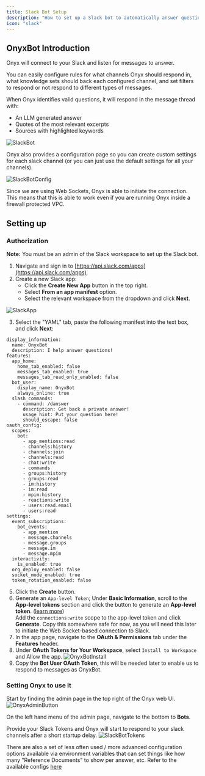 ```yaml
---
title: Slack Bot Setup
description: "How to set up a Slack bot to automatically answer questions"
icon: "slack"
---
```


## OnyxBot Introduction

Onyx will connect to your Slack and listen for messages to answer.

You can easily configure rules for what channels Onyx should respond in, what knowledge sets should back each
configured channel, and set filters to respond or not respond to different types of messages.

When Onyx identifies valid questions, it will respond in the message thread with:

- An LLM generated answer
- Quotes of the most relevant excerpts
- Sources with highlighted keywords

![SlackBot](/images/slack_bot/SlackBot.png)

Onyx also provides a configuration page so you can create custom settings for each slack channel
(or you can just use the default settings for all your channels).

![SlackBotConfig](/images/slack_bot/SlackBotConfig.png)

Since we are using Web Sockets, Onyx is able to initiate the connection. This means that this is able
to work even if you are running Onyx inside a firewall protected VPC.

## Setting up

### Authorization

**Note:** You must be an admin of the Slack workspace to set up the Slack bot.

1. Navigate and sign in to [https://api.slack.com/apps](https://api.slack.com/apps).
2. Create a new Slack app:
   - Click the **Create New App** button in the top right.
   - Select **From an app manifest** option.
   - Select the relevant workspace from the dropdown and click **Next**.

![SlackApp](/images/connectors/slack/SlackApp.png)

3. Select the "YAML" tab, paste the following manifest into the text box, and click **Next**:

```
display_information:
  name: OnyxBot
  description: I help answer questions!
features:
  app_home:
    home_tab_enabled: false
    messages_tab_enabled: true
    messages_tab_read_only_enabled: false
  bot_user:
    display_name: OnyxBot
    always_online: true
  slash_commands:
    - command: /danswer
      description: Get back a private answer!
      usage_hint: Put your question here!
      should_escape: false
oauth_config:
  scopes:
    bot:
      - app_mentions:read
      - channels:history
      - channels:join
      - channels:read
      - chat:write
      - commands
      - groups:history
      - groups:read
      - im:history
      - im:read
      - mpim:history
      - reactions:write
      - users:read.email
      - users:read
settings:
  event_subscriptions:
    bot_events:
      - app_mention
      - message.channels
      - message.groups
      - message.im
      - message.mpim
  interactivity:
    is_enabled: true
  org_deploy_enabled: false
  socket_mode_enabled: true
  token_rotation_enabled: false
```

5. Click the **Create** button.
6. Generate an `App-level Token`; Under **Basic Information**, scroll to the **App-level tokens** section and click the button to generate an **App-level token**. ([learn more](https://api.slack.com/apis/connections/socket#token))
   <br />
   Add the `connections:write` scope to the app-level token and click **Generate**.
   Copy this somewhere safe for now, as you will need this later to initiate the
   Web Socket-based connection to Slack.
7. In the app page, navigate to the **OAuth & Permissions** tab under the **Features** header.
8. Under **OAuth Tokens for Your Workspace**, select `Install to Workspace` and Allow the app.
   ![OnyxBotInstall](/images/slack_bot/OnyxBotInstall.png)
9. Copy the **Bot User OAuth Token**, this will be needed later to enable us to respond to messages as OnyxBot.

### Setting Onyx to use it

Start by finding the admin page in the top right of the Onyx web UI.
![OnyxAdminButton](/images/slack_bot/OnyxAdminButton.png)

On the left hand menu of the admin page, navigate to the bottom to **Bots**.

Provide your Slack Tokens and Onyx will start to respond to your slack channels after a short startup delay.
![SlackBotTokens](/images/slack_bot/SlackBotTokens.png)

There are also a set of less often used / more advanced configuration options available via environment
variables that can set things like how many "Reference Documents" to show per answer, etc.
Refer to the available configs
[here](https://github.com/onyx-dot-app/onyx/blob/main/backend/danswer/configs/danswerbot_configs.py)
